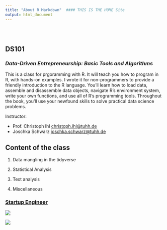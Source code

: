 ```yaml
---
title: "About R Markdown"  #### THIS IS THE HOME Site
output: html_document
---
```


<style type="text/css">
.title {
  display: none;
}

#getting-started img {
  margin-right: 10px;
}

</style>

<div class="row" style="padding-top: 30px;">
<div class="col-sm-6">

# **DS101**

### *Data-Driven Entrepreneurship: Basic Tools and Algorithms* {style="padding-top: 0px;"}

This is a class for prgoramming with R. It will teach you how to program in R, with hands-on examples. I wrote it for non-programmers to provide a friendly introduction to the R language. You’ll learn how to load data, assemble and disassemble data objects, navigate R’s environment system, write your own functions, and use all of R’s programming tools. Throughout the book, you’ll use your newfound skills to solve practical data science problems.

Instructor: 

* Prof. Christoph Ihl [christoph.ihl@tuhh.de](christoph.ihl@tuhh.de)
* Joschka Schwarz [joschka.schwarz@tuhh.de](joschka.schwarz@tuhh.de)


## Content of the class

1. Data mangling in the tidyverse

2. Statistical Analysis

3. Text analysis

4. Miscellaneous


</div>
<div class="col-sm-6">

### [Startup Engineer](https://www.startupengineer.io)

<a href = "https://www.startupengineer.io">
![](images/w11_logo2.png)

![](images/rstudio.png)